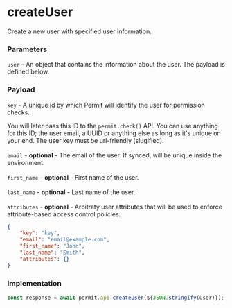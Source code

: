 # createUser

Create a new user with specified user information.

### Parameters

`user` - An object that contains the information about the user. The payload is defined below.<br/>

### Payload

`key` - A unique id by which Permit will identify the user for permission checks.

You will later pass this ID to the `permit.check()` API. You can use anything for this ID; the user email, a UUID or anything else as long as it's unique on your end. The user key must be url-friendly (slugified).<br/><br/>
`email` - **optional** - The email of the user. If synced, will be unique inside the environment.<br/><br/>
`first_name` - **optional** - First name of the user.<br/><br/>
`last_name` - **optional** - Last name of the user.<br/><br/>
`attributes` - **optional** - Arbitraty user attributes that will be used to enforce attribute-based access control policies.

```json
{
	"key": "key",
	"email": "email@example.com",
	"first_name": "John",
	"last_name": "Smith",
	"attributes": {}
}
```

### Implementation

```js
const response = await permit.api.createUser(${JSON.stringify(user)});
```
